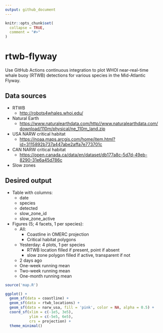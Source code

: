 ```yaml
---
output: github_document
---
```


<!-- README.md is generated from README.Rmd. Please edit that file -->

```r
knitr::opts_chunk$set(
  collapse = TRUE,
  comment = "#>"
)
```

# rtwb-flyway

<!-- badges: start -->
<!-- badges: end -->

Use GitHub Actions continuous integration to plot WHOI near-real-time whale buoy (RTWB) detections for various species in the Mid-Atlantic Flyway.

## Data sources
  -   RTWB
      -   <http://robots4whales.whoi.edu/>
  -   Natural Earth
      -   <https://www.naturalearthdata.com/http//www.naturalearthdata.com/download/110m/physical/ne_110m_land.zip>
  -   USA NARW critical habitat
      -   <https://noaa.maps.arcgis.com/home/item.html?id=3115892b737a447abe2affa7e773701c>
  -   CAN NARW critical habitat
      -   <https://open.canada.ca/data/en/dataset/db177a8c-5d7d-49eb-8290-31e6a45d786c>
  -   Slow zones

## Desired output
  -   Table with columns:
      -   date
      -   species
      -   detected
      -   slow_zone_id
      -   slow_zone_active
  -   Figures (5; 4 facets, 1 per species):
      -   All:
          -   Coastline in OMERC projection
          -   Critical habitat polygons
      -   Yesterday: 4 plots, 1 per species
          -   RTWB location filled if present, point if absent
          -   slow zone polygon filled if active, transparent if not
      -   2 days ago
      -   One-week running mean
      -   Two-week running mean
      -   One-month running mean

```r
source('map.R')

ggplot() +
  geom_sf(data = coastline) +
  geom_sf(data = rtwb_locations) +
  geom_sf(data = narw_usa, fill = 'pink', color = NA, alpha = 0.5) +
  coord_sf(xlim = c(-1e5, 3e5),
           ylim = c(-5e5, 6e5),
           crs = projection) +
  theme_minimal() 
```

